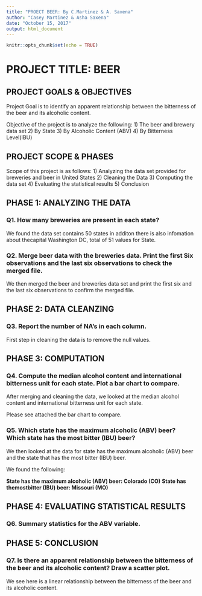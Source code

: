 ```yaml
---
title: "PROECT BEER: By C.Martinez & A. Saxena"
author: "Casey Martinez & Asha Saxena"
date: "October 15, 2017"
output: html_document
---
```


```r
knitr::opts_chunk$set(echo = TRUE)
```
# PROJECT TITLE: BEER

## PROJECT GOALS & OBJECTIVES

Project Goal is to identify an apparent relationship between the bitterness of the beer and its alcoholic content. 

Objective of the project is to analyze the following:
  1) The beer and brewery data set 
  2) By State
  3) By Alcoholic Content (ABV)
  4) By Bitterness Level(IBU)
  

## PROJECT SCOPE & PHASES

Scope of this project is as follows:
  1) Analyzing the data set provided for breweries and beer in United States
  2) Cleaning the Data
  3) Computing the data set 
  4) Evaluating the statistical results
  5) Conclusion 


## PHASE 1: ANALYZING THE DATA

### Q1. How many breweries are present in each state?

We found the data set contains 50 states in additon there is also infomation about thecapital Washington DC, total of 51 values for State.


### Q2. Merge beer data with the breweries data. Print the first Six observations and the last six observations to check the merged file.

We then merged the beer and breweries data set and print the first six and the last six observations to confirm the merged file.


## PHASE 2: DATA CLEANZING

### Q3. Report the number of NA's in each column.

First step in cleaning the data is to remove the null values. 

## PHASE 3: COMPUTATION 

### Q4. Compute the median alcohol content and international bitterness unit for each state. Plot a bar chart to compare.

After merging and cleaning the data, we looked at the median alcohol content and international bitterness unit for each state.

Please see attached the bar chart to compare.





### Q5. Which state has the maximum alcoholic (ABV) beer? Which state has the most bitter (IBU) beer?

We then looked at the data for state has the maximum alcoholic (ABV) beer and the state that has the most bitter (IBU) beer.

We found the following:

**State has the maximum alcoholic (ABV) beer: Colorado (CO)**
**State has themostbitter (IBU) beer: Missouri (MO)**


## PHASE 4: EVALUATING STATISTICAL RESULTS

### Q6. Summary statistics for the ABV variable.




## PHASE 5: CONCLUSION

### Q7. Is there an apparent relationship between the bitterness of the beer and its alcoholic content? Draw a scatter plot.

We see here is a linear relationship between the bitterness of the beer and its alcoholic content.



